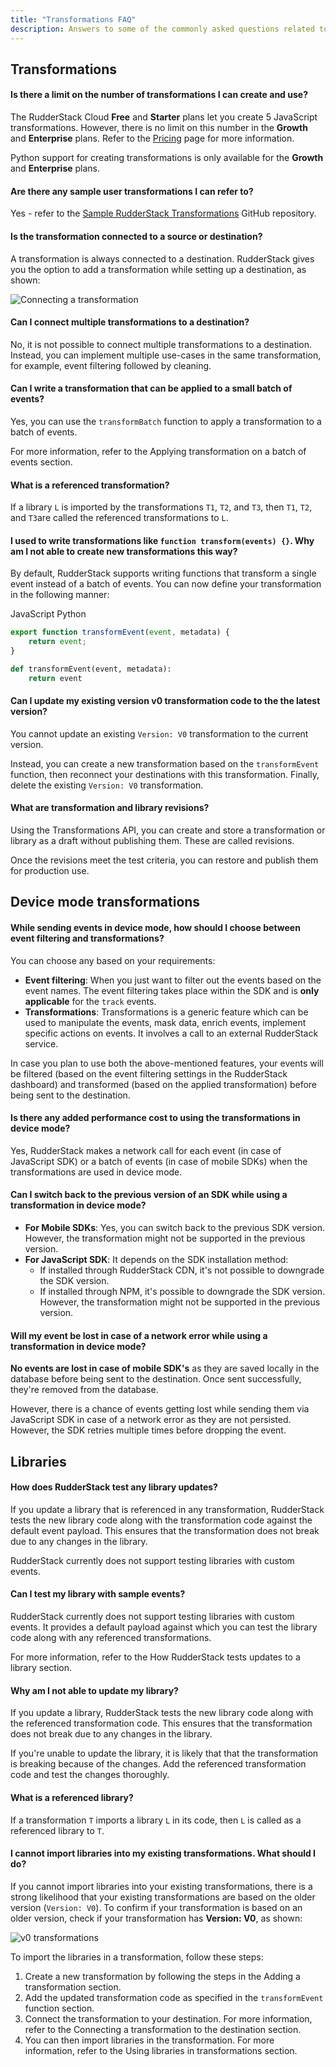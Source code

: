 ```yaml
---
title: "Transformations FAQ"
description: Answers to some of the commonly asked questions related to RudderStack's Transformations feature.
---
```


## Transformations

#### Is there a limit on the number of transformations I can create and use?

The RudderStack Cloud **Free** and **Starter** plans let you create 5 JavaScript transformations. However, there is no limit on this number in the **Growth** and **Enterprise** plans. Refer to the <a href="https://www.rudderstack.com/pricing/">Pricing</a> page for more information.

<div class="infoBlock">
Python support for creating transformations is only available for the <strong>Growth</strong> and <strong>Enterprise</strong> plans.
</div>

#### Are there any sample user transformations I can refer to?

Yes - refer to the [Sample RudderStack Transformations](https://github.com/rudderlabs/sample-user-transformers) GitHub repository.

#### Is the transformation connected to a source or destination?

A transformation is always connected to a destination. RudderStack gives you the option to add a transformation while setting up a destination, as shown:

<img src="../../assets/features/connecting-a-transformation.png" alt="Connecting a transformation" />

####  Can I connect multiple transformations to a destination?

No, it is not possible to connect multiple transformations to a destination. Instead, you can implement multiple use-cases in the same transformation, for example, event filtering followed by cleaning.

#### Can I write a transformation that can be applied to a small batch of events?

Yes, you can use the `transformBatch` function to apply a transformation to a batch of events.

<div class="infoBlock">
For more information, refer to the <Link to="/features/transformations/cloud-mode-transformations#applying-transformation-on-a-batch-of-events">Applying transformation on a batch of events</Link> section.
</div>

#### What is a referenced transformation?

If a library `L` is <Link to="/features/transformations/using-libraries">imported by the transformations</Link> `T1`, `T2`, and `T3`, then `T1`, `T2`, and `T3`are called the referenced transformations to `L`.

#### I used to write transformations like `function transform(events) {}`. Why am I not able to create new transformations this way?

By default, RudderStack supports writing functions that transform a single event instead of a batch of events. You can now define your transformation in the following manner:

<Tabs>
  <TabList>
    <Tab>JavaScript</Tab>
    <Tab>Python</Tab>
  </TabList>
  <TabPanels>
    <TabPanel>
<span>

```javascript
export function transformEvent(event, metadata) {
    return event;
}
```
</span>
    </TabPanel>
    <TabPanel>
<span>

```python
def transformEvent(event, metadata):
    return event
```
</span>
    </TabPanel>
  </TabPanels>
</Tabs>

#### Can I update my existing version v0 transformation code to the the latest version?

You cannot update an existing `Version: V0` transformation to the current version.

Instead, you can <Link to="/features/transformations/#adding-a-transformation">create a new transformation</Link> based on the <Link to="/features/transformations/#transformevent-function">`transformEvent` function</Link>, then reconnect your destinations with this transformation. Finally, delete the existing `Version: V0` transformation.

#### What are transformation and library revisions?

Using the <Link to ="/api/transformation-api/">Transformations API</Link>, you can create and store a transformation or library as a draft without publishing them. These are called revisions.

Once the revisions meet the test criteria, you can restore and publish them for production use.

## Device mode transformations

#### While sending events in device mode, how should I choose between event filtering and transformations?

You can choose any based on your requirements:

- **<Link to="/sources/event-streams/sdks/event-filtering/">Event filtering</Link>**: When you just want to filter out the events based on the event names. The event filtering takes place within the SDK and is **only applicable** for the `track` events.
- **Transformations**: Transformations is a generic feature which can be used to manipulate the events, mask data, enrich events, implement specific actions on events. It involves a call to an external RudderStack service.

In case you plan to use both the above-mentioned features, your events will be filtered (based on the <Link to="/sources/event-streams/sdks/event-filtering/">event filtering</Link> settings in the RudderStack dashboard) and transformed (based on the applied transformation) before being sent to the destination.

#### Is there any added performance cost to using the transformations in device mode?
 
Yes, RudderStack makes a network call for each event (in case of JavaScript SDK) or a batch of events (in case of mobile SDKs) when the transformations are used in device mode.
    
#### Can I switch back to the previous version of an SDK while using a transformation in device mode?

- **For Mobile SDKs**: Yes, you can switch back to the previous SDK version. However, the transformation might not be supported in the previous version.
- **For JavaScript SDK**: It depends on the SDK installation method:
    - If installed through RudderStack CDN, it's not possible to downgrade the SDK version.
    - If installed through NPM, it's possible to downgrade the SDK version. However, the transformation might not be supported in the previous version.

#### Will my event be lost in case of a network error while using a transformation in device mode?

**No events are lost in case of mobile SDK's** as they are saved locally in the database before being sent to the destination. Once sent successfully, they're removed from the database.

However, there is a chance of events getting lost while sending them via JavaScript SDK in case of a network error as they are not persisted. However, the SDK retries multiple times before dropping the event.

## Libraries

#### How does RudderStack test any library updates?

If you update a library that is referenced in any transformation, RudderStack tests the new library code along with the transformation code against the default event payload. This ensures that the transformation does not break due to any changes in the library.

<div class="warningBlock">
RudderStack currently does not support testing libraries with custom events.
</div>

#### Can I test my library with sample events?

RudderStack currently does not support testing libraries with custom events. It provides a default payload against which you can test the library code along with any referenced transformations.

For more information, refer to the <Link to="/features/transformations/#how-rudderstack-tests-library-updates">How RudderStack tests updates to a library</Link> section.

#### Why am I not able to update my library?

If you update a library, <Link to="/features/transformations/faq#how-does-rudderstack-test-any-library-updates">RudderStack tests the new library code</Link> along with the referenced transformation code. This ensures that the transformation does not break due to any changes in the library.

If you're unable to update the library, it is likely that that the transformation is breaking because of the changes. Add the referenced transformation code and test the changes thoroughly.

#### What is a referenced library?

If a transformation `T` <Link to="/features/transformations/using-libraries">imports a library</Link> `L` in its code, then `L` is called as a referenced library to `T`. 

#### I cannot import libraries into my existing transformations. What should I do?

If you cannot import libraries into your existing transformations, there is a strong likelihood that your existing transformations are based on the older version (`Version: V0`). To confirm if your transformation is based on an older version, check if your transformation has **Version: V0**, as shown:

<img src="../../assets/features/older-transformation.png" alt="v0 transformations" />

To import the libraries in a transformation, follow these steps:

1. Create a new transformation by following the steps in the <Link to="/features/transformations/#adding-a-transformation">Adding a transformation</Link> section.
2. Add the updated transformation code as specified in the <Link to="/features/transformations/#transformevent-function">`transformEvent` function</Link> section.
3. Connect the transformation to your destination. For more information, refer to the <Link to="/features/transformations/#connecting-transformation-to-a-destination">Connecting a transformation to the destination</Link> section.
4. You can then import libraries in the transformation. For more information, refer to the <Link to="/features/transformations/using-libraries">Using libraries in transformations</Link> section.